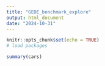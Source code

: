 ```yaml
---
title: "GEDE_benchmark_explore"
output: html_document
date: "2024-10-31"
---
```


```r
knitr::opts_chunk$set(echo = TRUE)
# load packages

```


```r
summary(cars)
```


